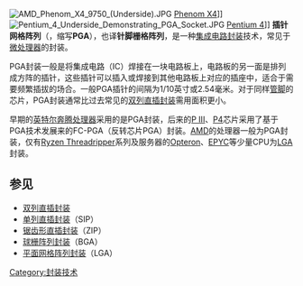 {{Unreferenced|time=2019-04-17T03:57:41+00:00}}
{{noteTA|G1=IT}}
[[File:AMD_Phenom_X4_9750_(Underside).JPG|thumb]] [[AMD_Phenom|Phenom X4]]]]
[[File:Pentium_4_Underside_Demonstrating_PGA_Socket.JPG|thumb]] [[Pentium_4|Pentium 4]]]]
'''插针网格阵列'''（{{lang-en|Pin Grid Array}}，缩写'''PGA'''），也译'''针脚栅格阵列'''，是一种[[集成电路封装|集成电路封装]]技术，常见于[[微处理器|微处理器]]的封装。

PGA封装一般是将集成电路（IC）焊接在一块电路板上，电路板的另一面是排列成方阵的插针，这些插针可以插入或焊接到其他电路板上对应的插座中，适合于需要频繁插拔的场合。一般PGA插针的间隔为1/10英寸或2.54毫米。对于同样[[管脚|管脚]]的芯片，PGA封装通常比过去常见的[[双列直插封装|双列直插封装]]需用面积更小。

早期的[[英特尔|英特尔]][[奔腾|奔腾]][[中央处理器|处理器]]采用的是PGA封装，后来的[[奔騰III|P III]]、[[奔騰4|P4]]芯片采用了基于PGA技术发展来的FC-PGA（反转芯片PGA）封装。[[超威半导体|AMD]]的处理器一般为PGA封装，仅有[[AMD_Ryzen|Ryzen Threadripper]]系列及服务器的[[Opteron|Opteron]]、[[AMD_Epyc|EPYC]]等少量CPU为[[平面网格阵列封装|LGA]]封装。

== 参见 ==
* [[双列直插封装|双列直插封装]]
* [[单列直插封装|单列直插封装]]（SIP）
* [[锯齿形直插封装|锯齿形直插封装]]（ZIP）
* [[球栅阵列封装|球栅阵列封装]]（BGA）
* [[平面网格阵列封装|平面网格阵列封装]]（LGA）

[[Category:封装技术|Category:封装技术]]